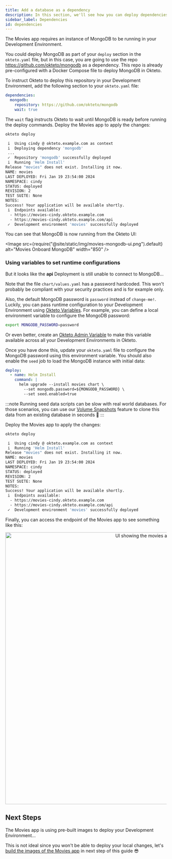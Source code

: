 ```yaml
---
title: Add a database as a dependency
description: In this section, we'll see how you can deploy dependencies on other repositories
sidebar_label: Dependencies
id: dependencies
---
```



The Movies app requires an instance of MongoDB to be running in your Development Environment.

You could deploy MongoDB as part of your `deploy` section in the `okteto.yaml` file, but in this case, you are going to use the repo https://github.com/okteto/mongodb as a dependency.
This repo is already pre-configured with a Docker Compose file to deploy MongoDB in Okteto.

To instruct Okteto to deploy this repository in your Development Environment, add the following section to your `okteto.yaml` file:

```yaml title="okteto.yaml"
dependencies:
  mongodb:
    repository: https://github.com/okteto/mongodb
    wait: true
```

The `wait` flag instructs Okteto to wait until MongoDB is ready before running the deploy commands.
Deploy the Movies app to apply the changes:

```bash
okteto deploy
```

```bash
 i  Using cindy @ okteto.example.com as context
 i  Deploying dependency 'mongodb'
 ...
 ✓  Repository 'mongodb' successfully deployed
 i  Running 'Helm Install'
Release "movies" does not exist. Installing it now.
NAME: movies
LAST DEPLOYED: Fri Jan 19 23:54:00 2024
NAMESPACE: cindy
STATUS: deployed
REVISION: 2
TEST SUITE: None
NOTES:
Success! Your application will be available shortly.
 i  Endpoints available:
  - https://movies-cindy.okteto.example.com
  - https://movies-cindy.okteto.example.com/api
 ✓  Development environment 'movies' successfully deployed
```

You can see that MongoDB is now running from the Okteto UI:

<Image
  src={require("@site/static/img/movies-mongodb-ui.png").default}
  alt="Movies Onboard MongoDB"
  width="850"
/>

### Using variables to set runtime configurations

But it looks like the **api** Deployment is still unable to connect to MongoDB...

Note that the file `chart/values.yaml` has a password hardcoded.
This won't probably be compliant with your security practices and is for example only.

Also, the default MongoDB password is `password` instead of `change-me!`. Luckily, you can pass runtime configuration to your Development Environment using [Okteto Variables](core/okteto-variables.mdx).
For example, you can define a local environment variable to configure the MongoDB password:

```bash
export MONGODB_PASSWORD=password
```

Or even better, create an [Okteto Admin Variable](admin/dashboard.mdx#admin-variables) to make this variable available across all your Development Environments in Okteto.

Once you have done this, update your `okteto.yaml` file to configure the MongoDB password using this environment variable.
You should also enable the `seed` job to load the MongoDB instance with initial data:

```yaml title="okteto.yaml"
deploy:
  - name: Helm Install
    command: |
      helm upgrade --install movies chart \
        --set mongodb.password=${MONGODB_PASSWORD} \
        --set seed.enabled=true
```

:::note
Running seed data scripts can be slow with real world databases. For those scenarios, you can use our [Volume Snapshots](core/use-volume-snapshots.mdx) feature to clone this data from an existing database in seconds 🚀
:::

Deploy the Movies app to apply the changes:

```bash
okteto deploy
```

```bash
 i  Using cindy @ okteto.example.com as context
 i  Running 'Helm Install'
Release "movies" does not exist. Installing it now.
NAME: movies
LAST DEPLOYED: Fri Jan 19 23:54:00 2024
NAMESPACE: cindy
STATUS: deployed
REVISION: 2
TEST SUITE: None
NOTES:
Success! Your application will be available shortly.
 i  Endpoints available:
  - https://movies-cindy.okteto.example.com
  - https://movies-cindy.okteto.example.com/api
 ✓  Development environment 'movies' successfully deployed
```

Finally, you can access the endpoint of the Movies app to see something like this:

<p align="center">
  <Image
    src={require("@site/static/img/next-ui-movies.png").default}
    alt="UI showing the movies app"
    width="850"
  />
</p>

## Next Steps

The Movies app is using pre-built images to deploy your Development Environment...

This is not ideal since you won't be able to deploy your local changes, let's [build the images of the Movies app](build.mdx) in next step of this guide 😎
